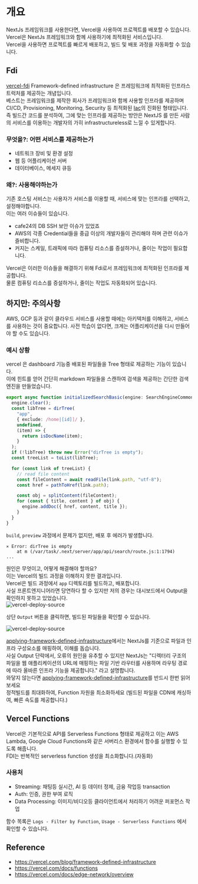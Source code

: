 # 개요

NextJs 프레임워크를 사용한다면, Vercel을 사용하여 프로젝트를 배포할 수 있습니다.  
Vercel은 NextJs 프레임워크와 함께 사용하기에 최적화된 서비스입니다.  
Vercel을 사용하면 프로젝트를 빠르게 배포하고, 빌드 및 배포 과정을 자동화할 수 있습니다.   

## Fdi
[vercel-fdi](https://vercel.com/blog/framework-defined-infrastructure) Framework-defined infrastructure 은 프레임워크에 최적화된 인프라스트럭처를 제공하는 개념입니다.  
베스트는 프레임워크를 제작한 회사가 프레임워크와 함께 사용할 인프라를 제공하며 CI/CD, Provisioning, Monitoring, Security 등 최적화된 [Iac](https://en.wikipedia.org/wiki/Infrastructure_as_code)의 진화된 형태입니다.   
즉 빌드간 코드를 분석하여, 그에 맞는 인프라를 제공하는 방안은 NextJS 를 만든 사람의 서비스를 이용하는 개발자의 가히 infrastructureless로 느낄 수 있게합니다.  

### 무엇을?: 어떤 서비스를 제공하는가
- 네트워크 장비 및 환경 설정
- 웹 등 어플리케이션 서버
- 데이터베이스, 메세지 큐등


### 왜?: 사용해야하는가
기존 호스팅 서비스는 사용자가 서비스를 이용할 때, 서비스에 맞는 인프라를 선택하고, 설정해야합니다.   
이는 여러 이슈들이 있습니다.
- cafe24의 DB SSH 보안 이슈가 있었죠
- AWS의 각종 Credential들을 중급 이상의 개발자들이 관리해야 하며 관련 이슈가 즐비합니다.  
- 커지는 스케일, 트래픽에 따라 컴퓨팅 리소스를 증설하거나, 줄이는 작업이 필요합니다.

Vercel은 이러한 이슈들을 해결하기 위해 Fdi로서 프레임워크에 최적화된 인프라를 제공합니다.  
물론 컴퓨팅 리소스를 증설하거나, 줄이는 작업도 자동화되어 있습니다.  





## 하지만: 주의사항
<AlertText title="하지만!" color="warn">
  AWS, GCP 등과 같이 클라우드 서비스를 사용할 때에는 아키텍처를 이해하고, 서비스를 사용하는 것이 중요합니다.    
  사전 학습이 없다면, 크게는 어플리케이션을 다시 만들어야 할 수도 있습니다.  
</AlertText>

### 예시 상황
vercel 은 dashboard 기능중 배포된 파일들을 Tree 형태로 제공하는 기능이 있습니다.  
이에 힌트를 얻어 간단히 markdown 파일들을 스캔하여 검색을 제공하는 간단한 검색엔진을 만들었습니다.
```ts
export async function initializedSearchBasic(engine: SearchEngineCommon) {
  engine.clear();
  const libTree = dirTree(
    "app",
    { exclude: /home|[id]]/ },
    undefined,
    (item) => {
      return isDocName(item);
    }
  );
  if (!libTree) throw new Error("dirTree is empty");
  const treeList = toList(libTree);

  for (const link of treeList) {
    // read file content
    const fileContent = await readFile(link.path, "utf-8");
    const href = pathToHref(link.path);

    const obj = splitContent(fileContent);
    for (const { title, content } of obj) {
      engine.addDoc({ href, content, title });
    }
  }
}
```

`build`, `preview` 과정에서 문제가 없지만, 배포 후 에러가 발생합니다.
```
⨯ Error: dirTree is empty
    at m (/var/task/.next/server/app/api/search/route.js:1:1794)
...
```
원인은 무엇이고, 어떻게 해결해야 할까요?  
이는 Vercel의 빌드 과정을 이해하지 못한 결과입니다.  
Vercel은 빌드 과정에서 `app` 디렉토리를 빌드하고, 배포합니다.   
사실 프론트엔지니어라면 당연하다 할 수 있지만 저의 경우는 대시보드에서 Output을 확인하지 못하고 있었습니다.  
<CodeHeader text="프로젝트 대시보드 - Deployments - Source" />
![vercel-deploy-source](/docs/vercel/architecture/dashboard-source.png)  

상단 `Output` 버튼을 클릭하면, 빌드된 파일들을 확인할 수 있습니다.  
  
![vercel-deploy-source](/docs/vercel/architecture/dashboard-output.png)  

[applying-framework-defined-infrastructure](https://vercel.com/blog/framework-defined-infrastructure#applying-framework-defined-infrastructure)에서는
NextJs를 기준으로 파일과 인프라 구성요소를 매핑하여, 이해를 돕습니다.  
사실 Output 단락에서, 오류의 원인을 유추할 수 있지만 NextJs는 "디렉터리 구조의 파일을 웹 애플리케이션의 URL에 매핑하는 파일 기반 라우터를 사용하며 라우팅 경로에 따라 올바른 인프라 기능을 제공합니다." 라고 설명합니다.    
와닿지 않는다면 [applying-framework-defined-infrastructure](https://vercel.com/blog/framework-defined-infrastructure#applying-framework-defined-infrastructure)를 반드시 한번 읽어보세요    
<AlertText title="문서 안읽으실거라면!" color="info">
  정적빌드를 최대화하여, Function 자원을 최소화하세요 (빌드된 파일을 CDN에 캐싱하여, 빠른 속도를 제공합니다.)
</AlertText>


## Vercel Functions
Vercel은 기본적으로 API를 Serverless Functions 형태로 제공하고 이는 AWS Lambda, Google Cloud Functions와 같은 서버리스 환경에서 함수를 실행할 수 있도록 해줍니다.     
<AlertText title="FDI" color="info">
  FDI는 반복적인 serverless function 생성을 최소화합니다.(자동화)
</AlertText>

### 사용처
- Streaming: 채팅등 실시간, AI 등 데이터 정제, 금융 작업등 transaction
- Auth: 인증, 권한 부여 로직
- Data Processing: 이미지/비디오등 클라이언트에서 처리하기 어려운 퍼포먼스 작업

함수 목록은 `Logs - Filter by Function`, `Usage - Serverless Functions` 에서 확인할 수 있습니다.   


## Reference
- https://vercel.com/blog/framework-defined-infrastructure
- https://vercel.com/docs/functions
- https://vercel.com/docs/edge-network/overview